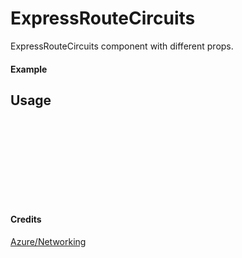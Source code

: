 
<Meta of={ExpressRouteCircuits} title="Azure/Networking/ExpressRouteCircuits" />

# ExpressRouteCircuits

ExpressRouteCircuits component with different props.

#### Example

<Canvas of={ExpressRouteCircuits.Primary} />

## Usage

```ts
import { ExpressRouteCircuits } from "yadl-ui";

const Example = () => {
  return (
      <ExpressRouteCircuits />
  );
};

export default Example;
```

#### Credits
[Azure/Networking](https://learn.microsoft.com/en-us/azure/architecture/icons/)
